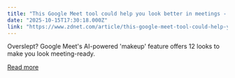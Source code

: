 ```yaml
---
title: "This Google Meet tool could help you look better in meetings - even the early ones"
date: "2025-10-15T17:30:18.000Z"
link: "https://www.zdnet.com/article/this-google-meet-tool-could-help-you-look-better-in-meetings-even-the-early-ones/"
---
```


Overslept? Google Meet's AI-powered 'makeup' feature offers 12 looks to make you look meeting-ready.

[Read more](https://www.zdnet.com/article/this-google-meet-tool-could-help-you-look-better-in-meetings-even-the-early-ones/)

